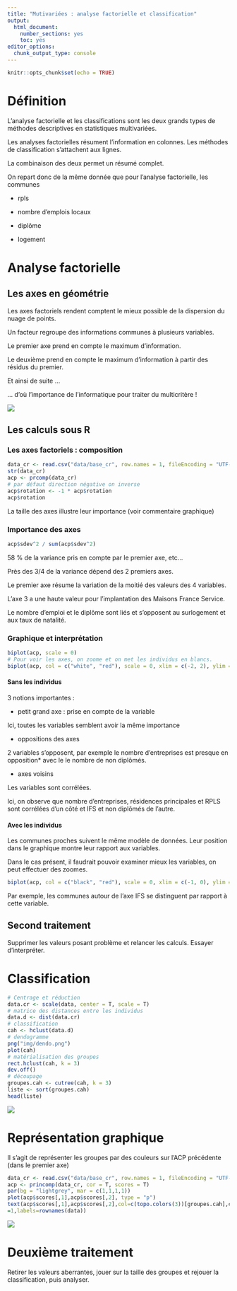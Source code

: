 ```yaml
---
title: "Mutivariées : analyse factorielle et classification"
output:
  html_document:
    number_sections: yes
    toc: yes
editor_options:
  chunk_output_type: console
---
```


```r
knitr::opts_chunk$set(echo = TRUE)
```

# Définition

L'analyse factorielle et les classifications sont les deux grands types de méthodes 
descriptives en statistiques multivariées.

Les analyses factorielles résument l'information en colonnes. Les méthodes de classification
s'attachent aux lignes.

La combinaison des deux permet un résumé complet.

On repart donc de la même donnée que pour l'analyse factorielle, les communes  

- rpls

- nombre d'emplois locaux

- diplôme

- logement

# Analyse factorielle

## Les axes en géométrie

Les axes factoriels rendent comptent le mieux possible de la
dispersion du nuage de points.

Un facteur regroupe des informations communes à plusieurs variables.

Le premier axe prend en compte le maximum d'information.

Le deuxième prend en compte le maximum d'information à partir des résidus du premier.

Et ainsi de suite ...

... d'où l'importance de l'informatique pour traiter du multicritère !


![](img/axes.png)

## Les calculs sous R


### Les axes factoriels : composition

```r
data_cr <- read.csv("data/base_cr", row.names = 1, fileEncoding = "UTF-8")
str(data_cr)
acp <- prcomp(data_cr)
# par défaut direction négative on inverse
acp$rotation <- -1 * acp$rotation
acp$rotation
```

La taille des axes illustre leur importance (voir commentaire graphique)

### Importance des axes

```r
acp$sdev^2 / sum(acp$sdev^2)
```

58 % de la variance pris en compte par le premier axe, etc...

Près des 3/4 de la variance dépend des 2 premiers axes.

Le premier axe résume la variation de la moitié des valeurs des 4 variables.

L'axe 3 a une haute valeur pour l'implantation des Maisons France Service.

Le nombre d'emploi et le diplôme sont liés et s'opposent au surlogement et aux
taux de natalité.


### Graphique et interprétation

```r
biplot(acp, scale = 0)
# Pour voir les axes, on zoome et on met les individus en blancs.
biplot(acp, col = c("white", "red"), scale = 0, xlim = c(-2, 2), ylim = c(-2,4))
```

#### Sans les individus


3 notions importantes :

- petit grand axe : prise en compte de la variable

Ici, toutes les variables semblent avoir la même importance

- oppositions des axes

2 variables s'opposent, par exemple le nombre d'entreprises est presque en opposition*
avec le le nombre de non diplômés.

- axes voisins 

Les variables sont corrélées.

Ici, on observe que nombre d'entreprises, résidences principales et RPLS sont corrélées d'un côté 
et IFS et non diplômés de l'autre.


#### Avec les individus

Les communes proches suivent le même modèle de données. Leur position dans
le graphique montre leur rapport aux variables.

Dans le cas présent, il faudrait pouvoir examiner mieux les variables, on peut effectuer
des zoomes.

```r
biplot(acp, col = c("black", "red"), scale = 0, xlim = c(-1, 0), ylim = c(-2,0))
```

Par exemple, les communes autour de l'axe IFS se distinguent par rapport à cette variable.


## Second traitement

Supprimer les valeurs posant problème et relancer les calculs. Essayer d'interpréter.



# Classification

```r
# Centrage et réduction
data.cr <- scale(data, center = T, scale = T)
# matrice des distances entre les individus
data.d <- dist(data.cr)
# classification
cah <- hclust(data.d)
# dendogramme
png("img/dendo.png")
plot(cah)
# matérialisation des groupes
rect.hclust(cah, k = 3)
dev.off()
# découpage
groupes.cah <- cutree(cah, k = 3)
liste <- sort(groupes.cah)
head(liste)
```

![](img/dendo.png)


# Représentation graphique

Il s'agit de représenter les groupes par des couleurs sur l'ACP précédente (dans
le premier axe)

```r
data_cr <- read.csv("data/base_cr", row.names = 1, fileEncoding = "UTF-8")
acp <- princomp(data_cr, cor = T, scores = T)
par(bg = "lightgrey", mar = c(1,1,1,1))
plot(acp$scores[,1],acp$scores[,2], type = "p")
text(acp$scores[,1],acp$scores[,2],col=c(topo.colors(3))[groupes.cah],cex
=1,labels=rownames(data))
```


![](img/cah2.png)

# Deuxième traitement

Retirer les valeurs aberrantes, jouer sur la taille des groupes et rejouer la classification, puis analyser.



